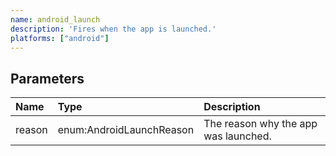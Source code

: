 ```yaml
---
name: android_launch
description: 'Fires when the app is launched.'
platforms: ["android"]
---
```


## Parameters
|Name|Type|Description|
|:---|:---|:---|
|reason|enum:AndroidLaunchReason|The reason why the app was launched.|
